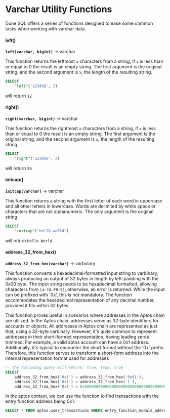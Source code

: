 # Varchar Utility Functions

Dune SQL offers a series of functions designed to ease some common tasks when working with varchar data.

#### left()
**``left(varchar, bigint)``** → varchar

This function returns the leftmost `x` characters from a string, if `x` is less than or equal to 0 the result is an empty string. The first argument is the original string, and the second argument is `x`, the length of the resulting string.

```sql
SELECT 
    "left"('123456', 2)
```
will return `12`

#### right()
**``right(varchar, bigint)``** → varchar

This function returns the rightmost `x` characters from a string, if `x` is less than or equal to 0 the result is an empty string. The first argument is the original string, and the second argument is `x`, the length of the resulting string.

```sql
SELECT 
    "right"('123456', 2)
```
will return `56`

#### initcap()
**``initcap(varchar)``** → varchar

This function returns a string with the first letter of each word in uppercase and all other letters in lowercase. Words are delimited by white space or characters that are not alphanumeric. The only argument is the original string.

```sql
SELECT 
    "initcap"('hellO woRld')
```
will return `Hello World`

#### address_32_from_hex()
**``address_32_from_hex(varchar)``** → varbinary

This function converts a hexadecimal-formatted input string to varbinary, always producing an output of 32 bytes in length by left-padding with the 0x00 byte. The input string needs to be hexadecimal formatted, allowing characters from `[a-fA-F0-9]`; otherwise, an error is returned. While the input can be prefixed with '0x', this is not mandatory. The function accommodates the hexadecimal representation of any decimal number, provided it fits within 32 bytes.

This function proves useful in scenarios where addresses in the Aptos chain are utilized. In the Aptos chain, addresses serve as 32-byte identifiers for accounts or objects. All addresses in Aptos chain are represented as just that, using a 32-byte varbinary. However, it's quite common to represent addresses in their short-formed representation, having leading zeros trimmed. For example, a valid aptos account can have a 0x1 address. Additionally, it's typical to encounter the short format without the '0x' prefix. Therefore, this function serves to transform a short-form address into the internal representation format used for addresses
```sql
-- The following query will return: true, true, true
SELECT
    address_32_from_hex('0x1') = address_32_from_hex('0x01'),
    address_32_from_hex('0x1') = address_32_from_hex('1'),
    address_32_from_hex('0x1') = 0x0000000000000000000000000000000000000000000000000000000000000001
```

In the aptos context, we can use the function to find transactions with the entry function address being 0x1.
```sql
SELECT * FROM aptos.user_transactions WHERE entry_function_module_address = address_32_from_hex('0x1') LIMIT 10
```